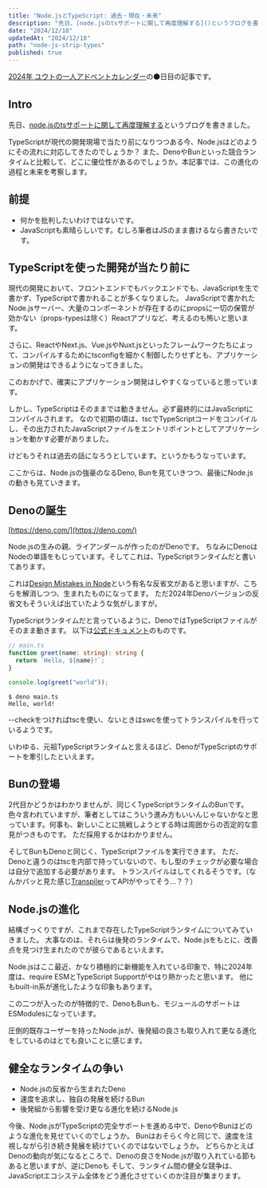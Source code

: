 ```yaml
---
title: "Node.jsとTypeScript: 過去・現在・未来"
description: "先日、[node.jsのtsサポートに関して再度理解する]()というブログを書きました。TypeScriptが現代の開発現場で当たり前になりつつある今、Node.jsはどのようにその流れに対応してきたのでしょうか。また、DenoやBunといった競合ランタイムと比較して、どこに優位性があるのでしょうか。本記事では、この進化の過程と未来を考察します。"
date: "2024/12/18"
updatedAt: "2024/12/18"
path: "node-js-strip-types"
published: true
---
```


[2024年 ユウトの一人アドベントカレンダー](https://adventar.org/calendars/9980)の⚫️日目の記事です。

## Intro

先日、[node.jsのtsサポートに関して再度理解する]()というブログを書きました。

TypeScriptが現代の開発現場で当たり前になりつつある今、Node.jsはどのようにその流れに対応してきたのでしょうか？
また、DenoやBunといった競合ランタイムと比較して、どこに優位性があるのでしょうか。本記事では、この進化の過程と未来を考察します。

## 前提

- 何かを批判したいわけではないです。
- JavaScriptも素晴らしいです。むしろ筆者はJSのまま書けるなら書きたいです。

## TypeScriptを使った開発が当たり前に

現代の開発において、フロントエンドでもバックエンドでも、JavaScriptを生で書かず、TypeScriptで書かれることが多くなりました。
JavaScriptで書かれたNode.jsサーバー、大量のコンポーネントが存在するのにpropsに一切の保管が効かない（props-typesは除く）Reactアプリなど、考えるのも怖いと思います。

さらに、ReactやNext.js、Vue.jsやNuxt.jsといったフレームワークたちによって、コンパイルするためにtsconfigを細かく制御したりせずとも、アプリケーションの開発はできるようになってきました。

このおかげで、確実にアプリケーション開発はしやすくなっていると思っています。

しかし、TypeScriptはそのままでは動きません。必ず最終的にはJavaScriptにコンパイルされます。
なので初期の頃は、tscでTypeScriptコードをコンパイルし、その出力されたJavaScriptファイルをエントリポイントとしてアプリケーションを動かす必要がありました。

けどもうそれは過去の話になろうとしています。というかもうなっています。

ここからは、Node.jsの強豪のなるDeno, Bunを見ていきつつ、最後にNode.jsの動きも見ていきます。

## Denoの誕生

[https://deno.com/](https://deno.com/)

Node.jsの生みの親、ライアンダールが作ったのがDenoです。
ちなみにDenoはNodeの単語をもじっています。そしてこれは、TypeScriptランタイムだと書いてあります。

これは[Design Mistakes in Node](https://tinyclouds.org/jsconf2018.pdf)という有名な反省文があると思いますが、こちらを解消しつつ、生まれたものになってます。
ただ2024年Denoバージョンの反省文もそういえば出ていたような気がしますが。

TypeScriptランタイムだと言っているように、DenoではTypeScriptファイルがそのまま動きます。
以下は[公式ドキュメント](https://docs.deno.com/runtime/)のものです。

```ts
// main.ts
function greet(name: string): string {
  return `Hello, ${name}!`;
}

console.log(greet("world"));
```

```
$ deno main.ts
Hello, world!
```

--checkをつければtscを使い、ないときはswcを使ってトランスパイルを行っているようです。

いわゆる、元祖TypeScriptランタイムと言えるほど、DenoがTypeScriptのサポートを牽引したといえます。

## Bunの登場

2代目かどうかはわかりませんが、同じくTypeScriptランタイムのBunです。
色々言われていますが、筆者としてはこういう進み方もいいんじゃないかなと思っています。何事も、新しいことに挑戦しようとする時は周囲からの否定的な意見がつきものです。
ただ採用するかはわかりません。

そしてBunもDenoと同じく、TypeScriptファイルを実行できます。
ただ、Denoと違うのはtscを内部で持っていないので、もし型のチェックが必要な場合は自分で追加する必要があります。
トランスパイルはしてくれるそうです。（なんかパッと見た感じ[Transpiler](https://bun.sh/docs/api/transpiler)ってAPIがやってそう...？？）

## Node.jsの進化

結構ざっくりですが、これまで存在したTypeScriptランタイムについてみていきました。
大事なのは、それらは後発のランタイムで、Node.jsをもとに、改善点を見つけ生まれたのでが彼らであるといえます。

Node.jsはここ最近、かなり積極的に新機能を入れている印象で、特に2024年度は、require ESMとTypeScript Supportがやはり熱かったと思います。
他にもbuilt-in系が進化したような印象もあります。

この二つが入ったのが特徴的で、DenoもBunも、モジュールのサポートはESModulesになっています。

圧倒的既存ユーザーを持ったNode.jsが、後発組の良さも取り入れて更なる進化をしているのはとても良いことに感じます。

## 健全なランタイムの争い

- Node.jsの反省から生まれたDeno
- 速度を追求し、独自の発展を続けるBun
- 後発組から影響を受け更なる進化を続けるNode.js

今後、Node.jsがTypeScriptの完全サポートを進める中で、DenoやBunはどのような進化を見せていくのでしょうか。
Bunはおそらく今と同じで、速度を注視しながら引き続き発展を続けていくのではないでしょうか。
どちらかとえばDenoの動向が気になるところで、Denoの良さをNode.jsが取り入れている節もあると思いますが、逆にDenoも
そして、ランタイム間の健全な競争は、JavaScriptエコシステム全体をどう進化させていくのか注目が集まります。
